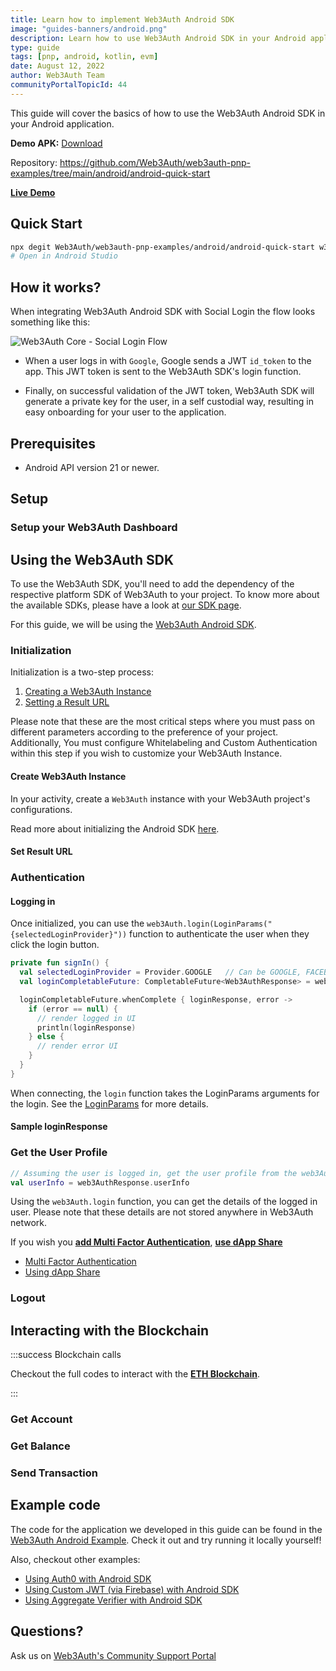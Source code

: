 ```yaml
---
title: Learn how to implement Web3Auth Android SDK
image: "guides-banners/android.png"
description: Learn how to use Web3Auth Android SDK in your Android application
type: guide
tags: [pnp, android, kotlin, evm]
date: August 12, 2022
author: Web3Auth Team
communityPortalTopicId: 44
---
```





<SEO
  title="Learn how to implement Web3Auth Android SDK"
  description="Learn how to use Web3Auth's Android SDK in your application"
  image="https://web3auth.io/docs/guides-banners/android.png"
  slug="/guides/android"
/>

This guide will cover the basics of how to use the Web3Auth Android SDK in your Android application.

**Demo APK:**
[Download](https://github.com/Web3Auth/web3auth-pnp-examples/tree/main/android/android-quick-start/app-debug.apk)

Repository: https://github.com/Web3Auth/web3auth-pnp-examples/tree/main/android/android-quick-start

**[Live Demo](https://w3a.link/android-example)**

## Quick Start

```bash
npx degit Web3Auth/web3auth-pnp-examples/android/android-quick-start w3a-android-demo
# Open in Android Studio
```

## How it works?

When integrating Web3Auth Android SDK with Social Login the flow looks something like this:

![Web3Auth Core - Social Login Flow](/images/implicit-flow.svg)

- When a user logs in with `Google`, Google sends a JWT `id_token` to the app. This JWT token is
  sent to the Web3Auth SDK's login function.

- Finally, on successful validation of the JWT token, Web3Auth SDK will generate a private key for
  the user, in a self custodial way, resulting in easy onboarding for your user to the application.

## Prerequisites

<Web3AuthPrerequisites />

- Android API version 21 or newer.

## Setup

### Setup your Web3Auth Dashboard

<SetupWeb3AuthDashboard />

## Using the Web3Auth SDK

To use the Web3Auth SDK, you'll need to add the dependency of the respective platform SDK of
Web3Auth to your project. To know more about the available SDKs, please have a look at
[our SDK page](/sdk).

For this guide, we will be using the [Web3Auth Android SDK](/sdk/pnp/android).

<Installation />

### Initialization

Initialization is a two-step process:

1. [Creating a Web3Auth Instance](#create-web3auth-instance)
2. [Setting a Result URL](#set-result-url)

Please note that these are the most critical steps where you must pass on different parameters
according to the preference of your project. Additionally, You must configure Whitelabeling and
Custom Authentication within this step if you wish to customize your Web3Auth Instance.

#### Create Web3Auth Instance

In your activity, create a `Web3Auth` instance with your Web3Auth project's configurations.

<Initialization />

Read more about initializing the Android SDK [here](/sdk/pnp/android/initialize).

#### Set Result URL

<SetResultUrl />

### Authentication

#### Logging in

Once initialized, you can use the `web3Auth.login(LoginParams("{selectedLoginProvider}"))` function
to authenticate the user when they click the login button.

```kotlin
private fun signIn() {
  val selectedLoginProvider = Provider.GOOGLE   // Can be GOOGLE, FACEBOOK, TWITCH etc.
  val loginCompletableFuture: CompletableFuture<Web3AuthResponse> = web3Auth.login(LoginParams(selectedLoginProvider))

  loginCompletableFuture.whenComplete { loginResponse, error ->
    if (error == null) {
      // render logged in UI
      println(loginResponse)
    } else {
      // render error UI
    }
  }
}
```

When connecting, the `login` function takes the LoginParams arguments for the login. See the
[LoginParams](/sdk/pnp/android/usage#arguments) for more details.

#### Sample loginResponse

<AndroidResponse />

### Get the User Profile

```kotlin
// Assuming the user is logged in, get the user profile from the web3AuthResponse
val userInfo = web3AuthResponse.userInfo
```

Using the `web3Auth.login` function, you can get the details of the logged in user. Please note that
these details are not stored anywhere in Web3Auth network.

If you wish you **[add Multi Factor Authentication](/sdk/pnp/android/mfa)**,
**[use dApp Share](/sdk/pnp/android/dapp-share)**

- [Multi Factor Authentication](/sdk/pnp/android/mfa)
- [Using dApp Share](/sdk/pnp/android/dapp-share)

### Logout

<LogOut />

## Interacting with the Blockchain

:::success Blockchain calls

Checkout the full codes to interact with the
**[ETH Blockchain](/connect-blockchain/evm/ethereum/android)**.

:::

### Get Account

<PrepareAccount />

### Get Balance

<FetchBalance />

### Send Transaction

<SendTransaction />

## Example code

The code for the application we developed in this guide can be found in the
[Web3Auth Android Example](https://github.com/Web3Auth/web3auth-pnp-examples/tree/main/android/android-quick-start).
Check it out and try running it locally yourself!

Also, checkout other examples:

- [Using Auth0 with Android SDK](https://github.com/Web3Auth/web3auth-pnp-examples/tree/main/android/android-auth0-example)
- [Using Custom JWT (via Firebase) with Android SDK](https://github.com/Web3Auth/web3auth-pnp-examples/tree/main/android/android-firebase-example)
- [Using Aggregate Verifier with Android SDK](https://github.com/Web3Auth/web3auth-pnp-examples/tree/main/android/android-aggregate-verifier-example)

## Questions?

Ask us on [Web3Auth's Community Support Portal](https://web3auth.io/community)
